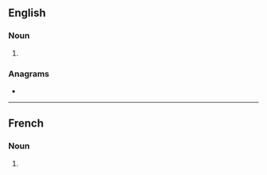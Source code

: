{{also|mongols}}
==English==
{{wikipedia|dab=Mongols (disambiguation)|Mongols}}

===Noun===
{{head|en|noun plural form}}

# {{plural of|Mongol|lang=en}}

===Anagrams===
* {{anagrams|en|gloms on}}

----

==French==

===Noun===
{{head|fr|noun plural form|g=m}}

# {{plural of|Mongol|lang=fr}}